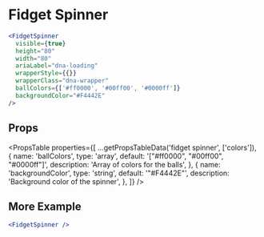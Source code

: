 ---
---


# Fidget Spinner

```jsx live
<FidgetSpinner
  visible={true}
  height="80"
  width="80"
  ariaLabel="dna-loading"
  wrapperStyle={{}}
  wrapperClass="dna-wrapper"
  ballColors={['#ff0000', '#00ff00', '#0000ff']}
  backgroundColor="#F4442E"
/>
```

## Props

<PropsTable
  properties={[
    ...getPropsTableData('fidget spinner', ['colors']),
    {
      name: 'ballColors',
      type: 'array',
      default: '["#ff0000", "#00ff00", "#0000ff"]',
      description: 'Array of colors for the balls',
    },
    {
      name: 'backgroundColor',
      type: 'string',
      default: '"#F4442E"',
      description: 'Background color of the spinner',
    },
  ]}
/>

## More Example

```jsx live
<FidgetSpinner />
```
